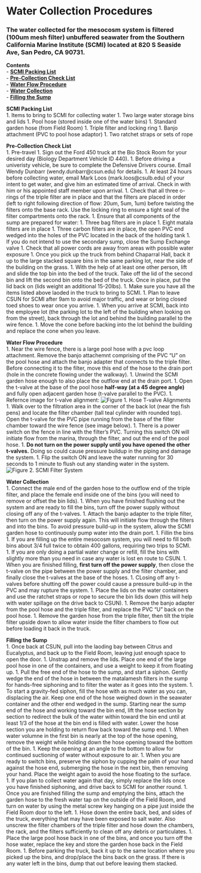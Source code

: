 # Water Collection Procedures
### The water collected for the mesocosm system is filtered (100um mesh filter) unbuffered seawater from the Southern California Marine Institute (SCMI) located at 820 S Seaside Ave, San Pedro, CA 90731.

**Contents**  
- [**SCMI Packing List**](#packing_list)  
- [**Pre-Collection Check List**](#check_list)  
- [**Water Flow Procedure**](#water_flow)  
- [**Water Collection**](#water_collection)  
- [**Filling the Sump**](#filling_the_sump)  


<a name="packing_list"></a> **SCMI Packing List**  
1. Items to bring to SCMI for collecting water
    1. Two large water storage bins and lids
    1. Pool hose (stored inside one of the water bins)
    1. Standard garden hose (from Field Room)
    1. Triple filter and locking ring
    1. Banjo attachment (PVC to pool hose adaptor)
    1. Two ratchet straps or sets of rope

<a name="check_list"></a> **Pre-Collection Check List**  
1. Pre-travel
    1. Sign out the Ford 450 truck at the Bio Stock Room for your desired day (Biology Department Vehicle ID 440).
        1. Before driving a univeristy vehicle, be sure to complete the Defensive Drivers course.  Email Wendy Dunbarr (wendy.dunbarr@csun.edu) for details.
    1. At least 24 hours before collecting water, email Mark Loos (mark.loos@csulb.edu) of your intent to get water, and give him an estimated time of arrival. Check in with him or his appointed staff member upon arrival.
    1. Check that all three o-rings of the triple filter are in place and that the filters are placed in order (left to right following direction of flow: 20um, 5um, 1um) before twisting the filters onto the base rack.  Use the locking ring to ensure a tight seal of the filter compartments onto the rack.
    1. Ensure that all components of the sump are prepared for water:
        1. Three bag filters are in place
        1. Eight matala filters are in place
        1. Three carbon filters are in place, the open PVC end wedged into the holes of the PVC located in the back of the holding tank
        1. If you do not intend to use the secondary sump, close the Sump Exchange valve
        1. Check that all power cords are away from areas with possible water exposure
1. Once you pick up the truck from behind Chaparral Hall, back it up to the large stacked square bins in the same parking lot, near the side of the building on the grass.
    1. With the help of at least one other person, lift and slide the top bin into the bed of the truck.  Take off the lid of the second bin and lift the second bin onto the bed of the truck. Once in place, put the lid back on (lids weight an additional 15-20lbs).
1. Make sure you have all the items listed above laoded in the truck to bring to SCMI.
1. Plan to leave CSUN for SCMI after 9am to avoid major traffic, and wear or bring closed toed shoes to wear once you arrive.
1. When you arrive at SCMI, back into the employee lot (the parking lot to the left of the building when looking on from the street), back through the lot and behind the building parallel to the wire fence.
    1. Move the cone before backing into the lot behind the building and replace the cone when you leave.

<a name=water_flow></a> **Water Flow Procedure**  
1. Near the wire fence, there is a large pool hose with a pvc loop attachment. Remove the banjo attachemnt comprising of the PVC "U" on the pool hose and attach the banjo adapter that connects to the triple filter. Before connecting it to the filter, move this end of the hose to the drain port (hole in the concrete flowing under the walkway).
1. Unwind the SCMI garden hose enough to also place the outflow end at the drain port.
1. Open the t-valve at the base of the pool hose **half-way (at a 45 degree angle)** and fully open adjacent garden hose (t-valve parallel to the PVC).
    1. Refernce image for t-valve alignment:
    ![Figure 1. Hose T-valve Alignments](images/SCMI_hose_valves.png)  
1. Walk over to the filtration area in the corner of the back lot (near the fish pens) and locate the filter chamber (tall teal cylinder with rounded top).  Open the t-valve for the PVC pipe running from the base of the filter chamber toward the wire fence (see image below).
1. There is a power switch on the fence in line with the filter's PVC. Turning this switch ON will initiate flow from the marina, through the filter, and out the end of the pool hose.
    1. **Do not turn on the power supply until you have opened the other t-valves.** Doing so could cause pressure buildup in the piping and damage the system.
1. Flip the switch ON and leave the water running for 30 seconds to 1 minute to flush out any standing water in the system.
![Figure 2. SCMI Filter System](images/SCMI_filter_pvc.png)  

<a name=water_collection></a> **Water Collection**  
1. Connect the male end of the garden hose to the outflow end of the triple filter, and place the female end inside one of the bins (you will need to remove or offset the bin lids).
1. When you have finished flushing out the system and are ready to fill the bins, turn off the power supply without closing off any of the t-valves.
1. Attach the banjo adapter to the triple filter, then turn on the power supply again.  This will initiate flow through the filters and into the bins.  To avoid pressure build-up in the system, allow the SCMI garden hose to continuously pump water into the drain port.
1. Fillin the bins
    1. If you are filling up the entire mesocosm system, you will need to fill both bins about 3/4 full twice to obtain 400 gallons, requiring two trips to SCMI.
    1. If you are only doing a partial water change or refill, fill the bins with slightly more than you need in case any water is lost en route to CSUN.
1. When you are finished filling, **first turn off the power supply**, then close the t-valve on the pipe between the power supply and the filter chamber, and finally close the t-valves at the base of the hoses.
    1. CLosing off any t-valves before shutting off the power could cause a pressure build-up in the PVC and may rupture the system.
1. Place the lids on the water containers and use the ratchet straps or rope to secure the bin lids down (this will help with water spillage on the drive back to CSUN).
1. Remove the banjo adapter from the pool hose and the triple filter, and replace the PVC "U" back on the pool hose.
1. Remove the garden hose from the triple filter, then tilt the triple filter upside down to allow water inside the filter chambers to flow out before loading it back in the truck.

<a name="filling_the_sump"></a> **Filling the Sump**  
1. Once back at CSUN, pull into the laoding bay between Citrus and Eucalyptus, and back up to the Field Room, leaving just enough space to open the door.
1. Unstrap and remove the lids.  Place one end of the large pool hose in one of the containers, and use a weight to keep it from floating up.
1. Pull the free end of the hose to the sump, and start a siphon.  Gently wedge the end of the hose in between the matalamesh filters in the sump for hands-free siphoning and to filter the water as it goes into the system.
    1. To start a gravity-fed siphon, fill the hose with as much water as you can, displacing the air. Keep one end of the hose weighed down in the seawater container and the other end wedged in the sump. Starting near the sump end of the hose and working toward the bin end, lift the hose section by section to redirect the bulk of the water within toward the bin end until at least 1/3 of the hose at the bin end is filled with water. Lower the hose section you are holding to return flow back toward the sump end.
1. When water volumne in the first bin is nearly at the top of the hose opening, remove the weight while holding down the hose opening toward the bottom of the bin.
    1. Keep the opening at an angle to the bottom to allow for continued suctioning of water without exposure to air.
1. When you are ready to switch bins, preserve the siphon by cupping the palm of your hand against the hose end, submerging the hose in the next bin, then removing your hand.  Place the weight again to avoid the hose floating to the surface.
1. If you plan to collect water again that day, simply replace the lids once you have finished siphoning, and drive back to SCMI for another round.
1. Once you are finished filling the sump and emptying the bins, attach the garden hose to the fresh water tap on the outside of the Field Room, and turn on water by using the metal screw key hanging on a pipe just inside the Field Room door to the left.
1. Hose down the entire back, bed, and sides of the truck, everything that may have been exposed to salt water. Also unscrew the filter chambers of the triple filter and hose down the chambers, the rack, and the filters sufficiently to clean off any debris or particulates.
1. Place the large pool hose back in one of the bins, and once you turn off the hose water, replace the key and store the garden hose back in the Field Room.
1. Before parking the truck, back it up to the same location where you picked up the bins, and drop/place the bins back on the grass.  If there is any water left in the bins, dump that out before leaving them stacked.
